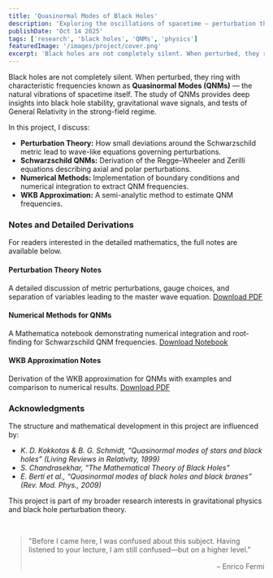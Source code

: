 ```yaml
---
title: 'Quasinormal Modes of Black Holes'
description: 'Exploring the oscillations of spacetime — perturbation theory, Schwarzschild QNMs, numerical methods, and WKB approximation.'
publishDate: 'Oct 14 2025'
tags: ['research', 'black holes', 'QNMs', 'physics']
featuredImage: '/images/project/cover.png'
excerpt: 'Black holes are not completely silent. When perturbed, they ring with characteristic frequencies known as Quasinormal Modes (QNMs) — the natural vibrations of spacetime itself. This project explores their origin, mathematical formulation, and numerical computation.'
---
```


Black holes are not completely silent. When perturbed, they ring with characteristic frequencies known as **Quasinormal Modes (QNMs)** — the natural vibrations of spacetime itself. The study of QNMs provides deep insights into black hole stability, gravitational wave signals, and tests of General Relativity in the strong-field regime.

In this project, I discuss:
- **Perturbation Theory:** How small deviations around the Schwarzschild metric lead to wave-like equations governing perturbations.
- **Schwarzschild QNMs:** Derivation of the Regge–Wheeler and Zerilli equations describing axial and polar perturbations.
- **Numerical Methods:** Implementation of boundary conditions and numerical integration to extract QNM frequencies.
- **WKB Approximation:** A semi-analytic method to estimate QNM frequencies.

### Notes and Detailed Derivations
For readers interested in the detailed mathematics, the full notes are available below.

#### Perturbation Theory Notes
A detailed discussion of metric perturbations, gauge choices, and separation of variables leading to the master wave equation.
<a href="/images/project-QNM/PerturbationTheory.pdf" class="button-small" target="_blank" rel="noopener noreferrer">
  Download PDF
</a>

#### Numerical Methods for QNMs
A Mathematica notebook demonstrating numerical integration and root-finding for Schwarzschild QNM frequencies.
<a href="/images/project-QNM/QNM-Numerics.nb" class="button-small" target="_blank" rel="noopener noreferrer">
  Download Notebook
</a>

#### WKB Approximation Notes
Derivation of the WKB approximation for QNMs with examples and comparison to numerical results.
<a href="/images/project-QNM/WKB-Method.pdf" class="button-small" target="_blank" rel="noopener noreferrer">
  Download PDF
</a>

### Acknowledgments
The structure and mathematical development in this project are influenced by:
- *K. D. Kokkotas & B. G. Schmidt, “Quasinormal modes of stars and black holes” (Living Reviews in Relativity, 1999)*
- *S. Chandrasekhar, “The Mathematical Theory of Black Holes”*
- *E. Berti et al., “Quasinormal modes of black holes and black branes” (Rev. Mod. Phys., 2009)*

This project is part of my broader research interests in gravitational physics and black hole perturbation theory.

<br />

<blockquote class="clean-quote">
  "Before I came here, I was confused about this subject. Having listened to your lecture, I am still confused—but on a higher level."
  <p style="text-align: right; font-style: normal; margin-top: 1rem;">– Enrico Fermi</p>
</blockquote>